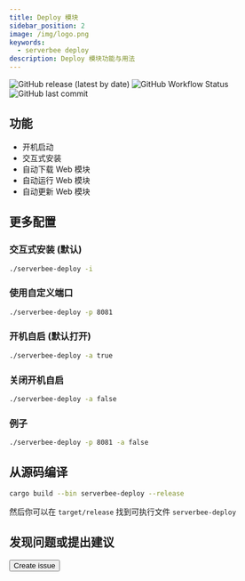```yaml
---
title: Deploy 模块
sidebar_position: 2
image: /img/logo.png
keywords:
  - serverbee deploy
description: Deploy 模块功能与用法
---
```


<div className='flex space-x-2 flex-wrap'>
	<img
		src='https://img.shields.io/github/v/release/ZingerLittleBee/server_bee-backend?style=for-the-badge'
		alt='GitHub release (latest by date)'
	/>
	<img
		src='https://img.shields.io/github/actions/workflow/status/ZingerLittleBee/server_bee-backend/release.yml?style=for-the-badge'
		alt='GitHub Workflow Status'
	/>
	<img
		src='https://img.shields.io/github/last-commit/ZingerLittleBee/server_bee-backend?style=for-the-badge'
		alt='GitHub last commit'
	/>
</div>

## 功能

-   开机启动
-   交互式安装
-   自动下载 Web 模块
-   自动运行 Web 模块
-   自动更新 Web 模块

## 更多配置

### 交互式安装 (默认)


```bash
./serverbee-deploy -i
```

### 使用自定义端口


```bash
./serverbee-deploy -p 8081
```

### 开机自启 (默认打开)

```bash
./serverbee-deploy -a true
```

### 关闭开机自启

```bash
./serverbee-deploy -a false
```

### 例子


```bash
./serverbee-deploy -p 8081 -a false
```

## 从源码编译


```bash
cargo build --bin serverbee-deploy --release
```

然后你可以在 `target/release` 找到可执行文件 `serverbee-deploy`

## 发现问题或提出建议

<Button url='https://github.com/zingerlittlebee/server_bee-backend/issues/new'>
    Create issue
</Button>
